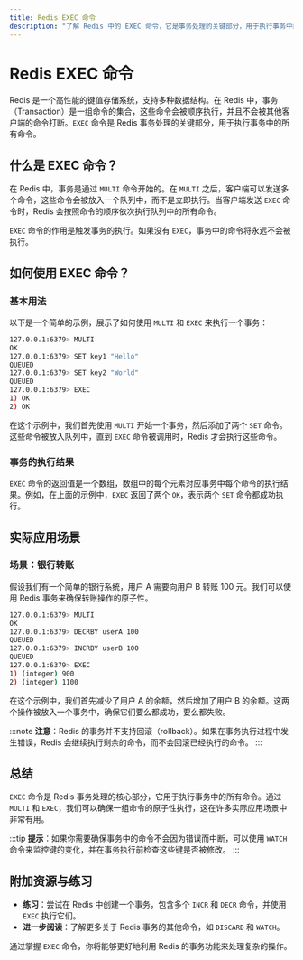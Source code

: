 ```yaml
---
title: Redis EXEC 命令
description: "了解 Redis 中的 EXEC 命令，它是事务处理的关键部分，用于执行事务中的所有命令。本文将通过示例和实际案例帮助你掌握 EXEC 的使用方法。"
---
```


# Redis EXEC 命令

Redis 是一个高性能的键值存储系统，支持多种数据结构。在 Redis 中，事务（Transaction）是一组命令的集合，这些命令会被顺序执行，并且不会被其他客户端的命令打断。`EXEC` 命令是 Redis 事务处理的关键部分，用于执行事务中的所有命令。

## 什么是 EXEC 命令？

在 Redis 中，事务是通过 `MULTI` 命令开始的。在 `MULTI` 之后，客户端可以发送多个命令，这些命令会被放入一个队列中，而不是立即执行。当客户端发送 `EXEC` 命令时，Redis 会按照命令的顺序依次执行队列中的所有命令。

`EXEC` 命令的作用是触发事务的执行。如果没有 `EXEC`，事务中的命令将永远不会被执行。

## 如何使用 EXEC 命令？

### 基本用法

以下是一个简单的示例，展示了如何使用 `MULTI` 和 `EXEC` 来执行一个事务：

```bash
127.0.0.1:6379> MULTI
OK
127.0.0.1:6379> SET key1 "Hello"
QUEUED
127.0.0.1:6379> SET key2 "World"
QUEUED
127.0.0.1:6379> EXEC
1) OK
2) OK
```

在这个示例中，我们首先使用 `MULTI` 开始一个事务，然后添加了两个 `SET` 命令。这些命令被放入队列中，直到 `EXEC` 命令被调用时，Redis 才会执行这些命令。

### 事务的执行结果

`EXEC` 命令的返回值是一个数组，数组中的每个元素对应事务中每个命令的执行结果。例如，在上面的示例中，`EXEC` 返回了两个 `OK`，表示两个 `SET` 命令都成功执行。

## 实际应用场景

### 场景：银行转账

假设我们有一个简单的银行系统，用户 A 需要向用户 B 转账 100 元。我们可以使用 Redis 事务来确保转账操作的原子性。

```bash
127.0.0.1:6379> MULTI
OK
127.0.0.1:6379> DECRBY userA 100
QUEUED
127.0.0.1:6379> INCRBY userB 100
QUEUED
127.0.0.1:6379> EXEC
1) (integer) 900
2) (integer) 1100
```

在这个示例中，我们首先减少了用户 A 的余额，然后增加了用户 B 的余额。这两个操作被放入一个事务中，确保它们要么都成功，要么都失败。

:::note
**注意**：Redis 的事务并不支持回滚（rollback）。如果在事务执行过程中发生错误，Redis 会继续执行剩余的命令，而不会回滚已经执行的命令。
:::

## 总结

`EXEC` 命令是 Redis 事务处理的核心部分，它用于执行事务中的所有命令。通过 `MULTI` 和 `EXEC`，我们可以确保一组命令的原子性执行，这在许多实际应用场景中非常有用。

:::tip
**提示**：如果你需要确保事务中的命令不会因为错误而中断，可以使用 `WATCH` 命令来监控键的变化，并在事务执行前检查这些键是否被修改。
:::

## 附加资源与练习

- **练习**：尝试在 Redis 中创建一个事务，包含多个 `INCR` 和 `DECR` 命令，并使用 `EXEC` 执行它们。
- **进一步阅读**：了解更多关于 Redis 事务的其他命令，如 `DISCARD` 和 `WATCH`。

通过掌握 `EXEC` 命令，你将能够更好地利用 Redis 的事务功能来处理复杂的操作。